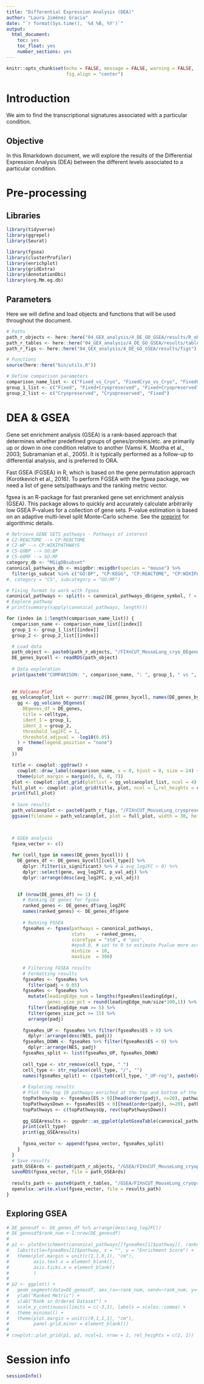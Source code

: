 ```yaml
---
title: "Differential Expression Analysis (DEA)"
author: "Laura Jiménez Gracia"
date: "`r format(Sys.time(), '%d %B, %Y')`"
output:
  html_document:
    toc: yes
    toc_float: yes
    number_sections: yes
---
```


```r
knitr::opts_chunk$set(echo = FALSE, message = FALSE, warning = FALSE,
                      fig.align = "center")
```

# Introduction
We aim to find the transcriptional signatures associated with a particular condition.

## Objective
In this Rmarkdown document, we will explore the results of the Differential Expression Analysis (DEA) between the different levels associated to a particular condition.

# Pre-processing
## Libraries
```r
library(tidyverse)
library(ggrepel)
library(Seurat)

library(fgsea)
library(clusterProfiler)
library(enrichplot)
library(gridExtra)
library(AnnotationDbi)
library(org.Mm.eg.db)
```

## Parameters
Here we will define and load objects and functions that will be used throughout the document.
```r
# Paths
path_r_objects <- here::here("04_GEX_analysis/4_DE_GO_GSEA/results/R_objects")
path_r_tables <- here::here("04_GEX_analysis/4_DE_GO_GSEA/results/tables")
path_r_figs <- here::here("04_GEX_analysis/4_DE_GO_GSEA/results/figs")

# Functions
source(here::here("bin/utils.R"))

# Define comparison parameters
comparison_name_list <- c("Fixed_vs_Cryo", "FixedCryo_vs_Cryo", "FixedCryo_vs_Fixed")
group_1_list <- c("Fixed", "Fixed+Cryopreserved", "Fixed+Cryopreserved")
group_2_list <- c("Cryopreserved", "Cryopreserved", "Fixed")
```


# DEA & GSEA

Gene set enrichment analysis (GSEA) is a rank-based approach that determines whether predefined groups of genes/proteins/etc. are primarily up or down in one condition relative to another (Vamsi K. Mootha et al., 2003; Subramanian et al., 2005). It is typically performed as a follow-up to differential analysis, and is preferred to ORA.

Fast GSEA (FGSEA) in R, which is based on the gene permutation approach (Korotkevich et al., 2016). To perform FGSEA with the fgsea package, we need a list of gene sets/pathways and the ranking metric vector.

fgsea is an R-package for fast preranked gene set enrichment analysis (GSEA). This package allows to quickly and accurately calculate arbitrarily low GSEA P-values for a collection of gene sets. P-value estimation is based on an adaptive multi-level split Monte-Carlo scheme. See the [preprint](https://www.biorxiv.org/content/10.1101/060012v2) for algorithmic details.

```r
# Retrieve GENE SETS pathways - Pathways of interest
# C2-REACTOME --> CP:REACTOME
# C2-WP --> CP:WIKIPATHWAYS
# C5-GOBP --> GO:BP 
# C5-GOMF --> GO:MF
category_db <- "MSigDBsubset"
canonical_pathways_db <- msigdbr::msigdbr(species = "mouse") %>% 
  filter(gs_subcat %in% c("GO:BP", "CP:KEGG", "CP:REACTOME", "CP:WIKIPATHWAYS"))
#, category = "C5", subcategory = "GO:MF")

# Fixing format to work with fgsea
canonical_pathways <- split(x = canonical_pathways_db$gene_symbol, f = canonical_pathways_db$gs_name)
# Explore pathway
# print(summary(sapply(canonical_pathways, length)))
```


```r
for (index in 1:length(comparison_name_list)) {
  comparison_name <- comparison_name_list[[index]]
  group_1 <- group_1_list[[index]]
  group_2 <- group_2_list[[index]]

  # Load data
  path_object <- paste0(path_r_objects, "/FIXnCUT_MouseLung_cryo_DEgenes_cells_", comparison_name, ".rds")
  DE_genes_bycell <- readRDS(path_object)
  
  # Data exploration
  print(paste0("COMPARISON: ", comparison_name, ": ", group_1, " vs ", group_2))
 
  
  ## Volcano Plot
  gg_volcanoplot_list <- purrr::map2(DE_genes_bycell, names(DE_genes_bycell),  function(DE_genes, celltype) {
    gg <- gg_volcano_DEgenes(
      DEgenes_df = DE_genes, 
      title = celltype, 
      ident_1 = group_1,
      ident_2 = group_2,
      threshold_log2FC = 1,
      threshold_adjpval = -log10(0.05)
    ) + theme(legend.position = "none")
    gg
  })

  title <- cowplot::ggdraw() + 
    cowplot::draw_label(comparison_name, x = 0, hjust = 0, size = 24) + 
    theme(plot.margin = margin(0, 0, 0, 7))
  plot <- cowplot::plot_grid(plotlist = gg_volcanoplot_list, ncol = 4)
  full_plot <- cowplot::plot_grid(title, plot, ncol = 1,rel_heights = c(0.1, 1))
  print(full_plot)  
  
  # Save results
  path_volcanoplot <- paste0(path_r_figs, "/FIXnCUT_MouseLung_cryopreserved_DEAcells_", comparison_name, ".svg")
  ggsave(filename = path_volcanoplot, plot = full_plot, width = 30, height = 30, dpi = 300)


  
  # GSEA analysis
  fgsea_vector <- c()
  
  for (cell_type in names(DE_genes_bycell)) {
    DE_genes_df <- DE_genes_bycell[[cell_type]] %>% 
      dplyr::filter(is_significant) %>% # & avg_log2FC > 0) %>% 
      dplyr::select(gene, avg_log2FC, p_val_adj) %>% 
      dplyr::arrange(desc(avg_log2FC, p_val_adj))

    
    if (nrow(DE_genes_df) >= 1) {
      # Ranking DE genes for fgsea
      ranked_genes <- DE_genes_df$avg_log2FC
      names(ranked_genes) <- DE_genes_df$gene
  
      # Running FGSEA
      fgseaRes <- fgsea(pathways = canonical_pathways, 
                        stats    = ranked_genes,
                        scoreType = "std", # "pos",
                        #eps0.0, # set to 0 to estimate Pvalue more accurately
                        minSize  = 10,
                        maxSize  = 300)
      
      # Filtering FGSEA results
      # Formatting results
      fgseaRes <- fgseaRes %>% 
        filter(padj < 0.05) 
      fgseaRes <- fgseaRes %>% 
        mutate(leadingEdge_num = lengths(fgseaRes$leadingEdge),
               genes_size_pct = round(leadingEdge_num/size*100,1)) %>% 
        filter(leadingEdge_num >= 5) %>% 
        filter(genes_size_pct >= 15) %>% 
        arrange(padj)
      
      fgseaRes_UP <- fgseaRes %>% filter(fgseaRes$ES > 0) %>% 
        dplyr::arrange(desc(NES, padj))
      fgseaRes_DOWN <- fgseaRes %>% filter(fgseaRes$ES < 0) %>% 
        dplyr::arrange(NES, padj)
      fgseaRes_split <- list(fgseaRes_UP, fgseaRes_DOWN)
      
      cell_type <- str_remove(cell_type, " ")
      cell_type <- str_replace(cell_type, "/", "")
      names(fgseaRes_split) <- c(paste0(cell_type, "_UP-reg"), paste0(cell_type, "_DOWN-reg"))
      
      # Exploring results
      # Plot the top 10 pathways enriched at the top and bottom of the ranked list, respectively.
      topPathwaysUp <- fgseaRes[ES > 0][head(order(padj), n=20), pathway]
      topPathwaysDown <- fgseaRes[ES < 0][head(order(padj), n=20), pathway]
      topPathways <- c(topPathwaysUp, rev(topPathwaysDown))
      
      gg_GSEAresults <- ggpubr::as_ggplot(plotGseaTable(canonical_pathways[topPathways], ranked_genes, fgseaRes, render = F))
      print(cell_type)
      print(gg_GSEAresults)
      
      fgsea_vector <- append(fgsea_vector, fgseaRes_split)
    }
  }
  # Save results
  path_GSEArds <- paste0(path_r_objects, "/GSEA/FIXnCUT_MouseLung_cryopreserved_GSEAcells_", comparison_name, "_", category_db ,".rds")
  saveRDS(fgsea_vector, file = path_GSEArds)
  
  results_path <- paste0(path_r_tables, "/GSEA/FIXnCUT_MouseLung_cryopreserved_GSEAcells_", comparison_name, "_", category_db ,".xlsx")
  openxlsx::write.xlsx(fgsea_vector, file = results_path)
}
```

## Exploring GSEA
```r
# DE_genesdf <- DE_genes_df %>% arrange(desc(avg_log2FC))
# DE_genesdf$rank_num <-1:nrow(DE_genesdf)
# 
# p1 <- plotEnrichment(canonical_pathways[[fgseaRes[1]$pathway]], ranked_genes) +
#   labs(title=fgseaRes[1]$pathway, x = "", y = "Enrichment Score") +
#   theme(plot.margin = unit(c(1,1,0,1), "cm"),
#         axis.text.x = element_blank(),
#         axis.ticks.x = element_blank()
#         )
# 
# p2 <- ggplot() +
#   geom_segment(data=DE_genesdf, aes_(x=~rank_num, xend=~rank_num, y=~avg_log2FC, yend=0), color="grey") +
#   ylab("Ranked Metric") +
#   xlab("Rank in Ordered Dataset") +
#   scale_y_continuous(limits = c(-3,3), labels = scales::comma) +
#   theme_minimal() + 
#   theme(plot.margin = unit(c(0,1,1,1), "cm"),
#         panel.grid.minor = element_blank())
# 
# cowplot::plot_grid(p1, p2, ncol=1, nrow = 2, rel_heights = c(2, 1))
```


# Session info
```r
sessionInfo()
```
